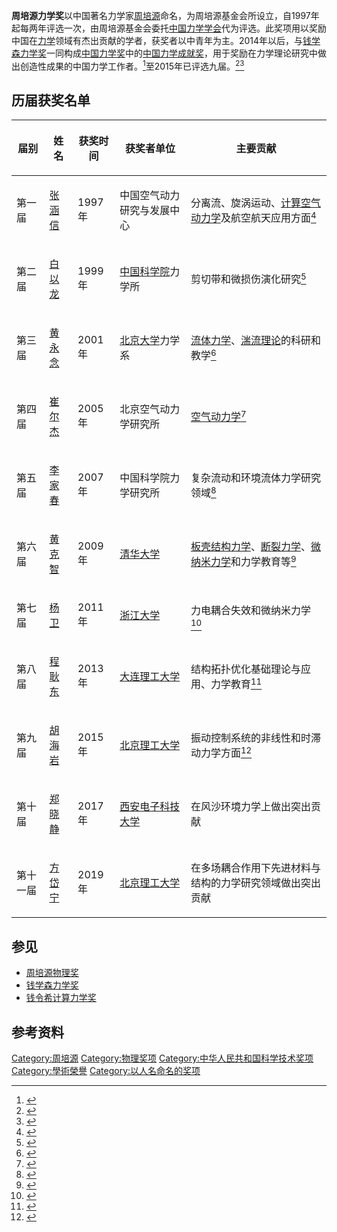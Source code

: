 '''周培源力学奖'''以中国著名力学家[[周培源|周培源]]命名，为周培源基金会所设立，自1997年起每两年评选一次，由周培源基金会委托[[中国力学学会|中国力学学会]]代为评选。此奖项用以奖励中国在[[力学|力学]]领域有杰出贡献的学者，获奖者以中青年为主。2014年以后，与[[钱学森力学奖|钱学森力学奖]]一同构成[[中国力学奖|中国力学奖]]中的[[中国力学成就奖|中国力学成就奖]]，用于奖励在力学理论研究中做出创造性成果的中国力学工作者。<ref>{{cite web|url=http://www.cstam.org.cn/templates/lxxh_1/index.aspx?nodeid=620&page=ContentPage&contentid=173226|title=“中国力学奖”章程（试行）|publisher=中国力学学会|date=2013-12-31|accessdate=2016-05-07|deadurl=yes|archiveurl=https://web.archive.org/web/20160413015159/http://www.cstam.org.cn/templates/lxxh_1/index.aspx?nodeid=620&page=ContentPage&contentid=173226|archivedate=2016-04-13}}</ref>至2015年已评选九届。<ref>{{cite web|url=http://www.cpyf.org.cn/Article_Show.asp?ArticleID=16374|title=“周培源力学奖”奖励条例|publisher=周培源基金会}}{{dead link|date=2017年12月 |bot=InternetArchiveBot |fix-attempted=yes }}</ref><ref>{{cite web|url=http://www.cpyf.org.cn/Article_Show.asp?ArticleID=16425|title=周培源力学奖获奖名单|publisher=周培源基金会}}{{dead link|date=2017年12月 |bot=InternetArchiveBot |fix-attempted=yes }}</ref>

== 历届获奖名单 ==
{| class="wikitable"
|-
! 届别 !! 姓名 !! 获奖时间 !! 获奖者单位 !! 主要贡献
|-
| 第一届 || [[张涵信|张涵信]] || 1997年 || 中国空气动力研究与发展中心 || 分离流、旋涡运动、[[计算流体力学|计算空气动力学]]及航空航天应用方面<ref>{{cite web|url=http://www.cstam.org.cn/templates/lxxh_1/index.aspx?nodeid=482&page=ContentPage&contentid=168372|title=第一届周培源力学奖（获奖人：张涵信）|publisher=中国力学学会|date=2010-07-28|accessdate=2016-05-13|deadurl=yes|archiveurl=https://web.archive.org/web/20160604210022/http://www.cstam.org.cn/templates/lxxh_1/index.aspx?nodeid=482&page=ContentPage&contentid=168372|archivedate=2016-06-04}}</ref>
|-
| 第二届 || [[白以龙|白以龙]] || 1999年 || [[中国科学院|中国科学院]]力学所 || 剪切带和微损伤演化研究<ref>{{cite web|url=http://www.cstam.org.cn/templates/lxxh_1/index.aspx?nodeid=482&page=ContentPage&contentid=168373|title=第二届周培源力学奖（获奖人：白以龙）|publisher=中国力学学会|date=2010-07-28|accessdate=2016-05-13|deadurl=yes|archiveurl=https://web.archive.org/web/20160604203637/http://www.cstam.org.cn/templates/lxxh_1/index.aspx?nodeid=482&page=ContentPage&contentid=168373|archivedate=2016-06-04}}</ref>
|-
| 第三届 || [[黄永念|黄永念]] || 2001年 || [[北京大学|北京大学]]力学系 || [[流体力学|流体力学]]、[[湍流理论|湍流理论]]的科研和教学<ref>{{cite web|url=http://www.cstam.org.cn/templates/lxxh_1/index.aspx?nodeid=482&page=ContentPage&contentid=168374|title=第三届周培源力学奖（获奖人：黄永念）|publisher=中国力学学会|date=2010-07-28|accessdate=2016-05-13|deadurl=yes|archiveurl=https://web.archive.org/web/20160604202841/http://www.cstam.org.cn/templates/lxxh_1/index.aspx?nodeid=482&page=ContentPage&contentid=168374|archivedate=2016-06-04}}</ref>
|-
| 第四届 || [[崔尔杰|崔尔杰]] || 2005年 || 北京空气动力学研究所 || [[空气动力学|空气动力学]]<ref>{{cite web|url=http://www.cstam.org.cn/templates/lxxh_1/index.aspx?nodeid=482&page=ContentPage&contentid=168375|title=第四届周培源力学奖（获奖人：崔尔杰）|publisher=中国力学学会|date=2010-07-28|accessdate=2016-05-13|deadurl=yes|archiveurl=https://web.archive.org/web/20160604204631/http://www.cstam.org.cn/templates/lxxh_1/index.aspx?nodeid=482&page=ContentPage&contentid=168375|archivedate=2016-06-04}}</ref>
|-
| 第五届 || [[李家春|李家春]] || 2007年 || 中国科学院力学研究所 || 复杂流动和环境流体力学研究领域<ref>{{cite web|url=http://www.cstam.org.cn/templates/lxxh_1/index.aspx?nodeid=482&page=ContentPage&contentid=168376|title=第五届周培源力学奖（获奖人：李家春）|publisher=中国力学学会|date=2010-07-28|accessdate=2016-05-13|deadurl=yes|archiveurl=https://web.archive.org/web/20160604212210/http://www.cstam.org.cn/templates/lxxh_1/index.aspx?nodeid=482&page=ContentPage&contentid=168376|archivedate=2016-06-04}}</ref>
|-
| 第六届 || [[黄克智|黄克智]] || 2009年 || [[清华大学|清华大学]] || [[板壳结构力学|板壳结构力学]]、[[断裂力学|断裂力学]]、[[微纳米力学|微纳米力学]]和力学教育等<ref>{{cite web|url=http://www.cstam.org.cn/templates/lxxh_1/index.aspx?nodeid=482&page=ContentPage&contentid=168377|title=第六届周培源力学奖（获奖人：黄克智）|publisher=中国力学学会|date=2010-07-28|accessdate=2016-05-13|deadurl=yes|archiveurl=https://web.archive.org/web/20160604214232/http://www.cstam.org.cn/templates/lxxh_1/index.aspx?nodeid=482&page=ContentPage&contentid=168377|archivedate=2016-06-04}}</ref>
|-
| 第七届 || [[杨卫|杨卫]] || 2011年 || [[浙江大学|浙江大学]] || 力电耦合失效和微纳米力学<ref>{{cite web|url=http://www.cstam.org.cn/templates/lxxh_1/index.aspx?nodeid=104&page=ContentPage&contentid=170136|title=杨卫院士荣获第七届周培源力学奖|publisher=中国力学学会|date=2011-08-30|accessdate=2016-05-13|deadurl=yes|archiveurl=https://web.archive.org/web/20160604214226/http://www.cstam.org.cn/templates/lxxh_1/index.aspx?nodeid=104&page=ContentPage&contentid=170136|archivedate=2016-06-04}}</ref>
|-
| 第八届 || [[程耿东|程耿东]] || 2013年 || [[大连理工大学|大连理工大学]] || 结构拓扑优化基础理论与应用、力学教育<ref>{{cite web|url=http://www.cstam.org.cn/templates/lxxh_1/index.aspx?nodeid=482&page=ContentPage&contentid=171967|title=第八届周培源力学奖（获奖人：程耿东）|publisher=中国力学学会|date=2013-07-04|accessdate=2016-05-13|deadurl=yes|archiveurl=https://web.archive.org/web/20160604210735/http://www.cstam.org.cn/templates/lxxh_1/index.aspx?nodeid=482&page=ContentPage&contentid=171967|archivedate=2016-06-04}}</ref>
|-
| 第九届 || [[胡海岩|胡海岩]] || 2015年 || [[北京理工大学|北京理工大学]] || 振动控制系统的非线性和时滞动力学方面<ref>{{cite web|url=http://cstam.org.cn/templates/lxxh_1/index.aspx?nodeid=482&page=ContentPage&contentid=174430|title=第九届周培源力学奖（获奖人：胡海岩）|publisher=中国力学学会|date=2015-08-27|accessdate=2016-05-13|archive-url=https://web.archive.org/web/20160603142621/http://cstam.org.cn/templates/lxxh_1/index.aspx?nodeid=482&page=ContentPage&contentid=174430|archive-date=2016-06-03|dead-url=yes}}</ref>
|-
|第十届
|[[郑晓静|郑晓静]]
|2017年
|[[西安电子科技大学|西安电子科技大学]]
|在风沙环境力学上做出突出贡献
|-
|第十一届
|[[方岱宁|方岱宁]]
|2019年
|[[北京理工大学|北京理工大学]]
|在多场耦合作用下先进材料与结构的力学研究领域做出突出贡献
|}

== 参见 ==

* [[周培源物理奖|周培源物理奖]]
* [[钱学森力学奖|钱学森力学奖]]
* [[钱令希计算力学奖|钱令希计算力学奖]]

== 参考资料 ==
{{reflist}}

{{周培源力学奖获得者}}
[[Category:周培源|Category:周培源]]
[[Category:物理奖项|Category:物理奖项]]
[[Category:中华人民共和国科学技术奖项|Category:中华人民共和国科学技术奖项]]
[[Category:學術榮譽|Category:學術榮譽]]
[[Category:以人名命名的奖项|Category:以人名命名的奖项]]
